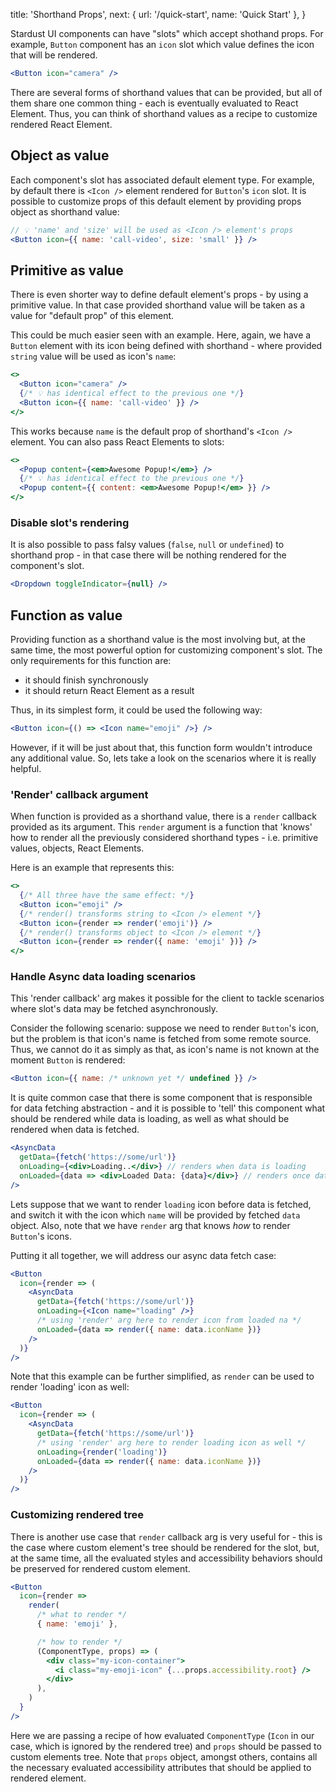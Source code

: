   title: 'Shorthand Props',
  next: { url: '/quick-start', name: 'Quick Start' },
}

Stardust UI components can have "slots" which accept shothand props. For example, `Button` component has an `icon` slot which value defines the icon that will be rendered.

```jsx
<Button icon="camera" />
```

There are several forms of shorthand values that can be provided, but all of them share one common thing - each is eventually evaluated to React Element. Thus, you can think of shorthand values as a recipe to customize rendered React Element.

## Object as value

Each component's slot has associated default element type. For example, by default there is
`<Icon />` element rendered for `Button`'s `icon` slot. It is possible to customize props of this default element by providing props object as shorthand value:

```jsx
// 💡 'name' and 'size' will be used as <Icon /> element's props
<Button icon={{ name: 'call-video', size: 'small' }} />
```

## Primitive as value

There is even shorter way to define default element's props - by using a primitive value. In that case provided shorthand value will be taken as a value for "default prop" of this element.

This could be much easier seen with an example. Here, again, we have a `Button`
element with its icon being defined with shorthand - where provided `string` value
will be used as icon's `name`:

```jsx
<>
  <Button icon="camera" />
  {/* 💡 has identical effect to the previous one */}
  <Button icon={{ name: 'call-video' }} />
</>
```

This works because `name` is the default prop of shorthand's `<Icon />` element. You can also pass React Elements to slots:

```jsx
<>
  <Popup content={<em>Awesome Popup!</em>} />
  {/* 💡 has identical effect to the previous one */}
  <Popup content={{ content: <em>Awesome Popup!</em> }} />
</>
```

### Disable slot's rendering

It is also possible to pass falsy values (`false`, `null` or
`undefined`) to shorthand prop - in that case there will be nothing rendered for the component's slot.

```jsx
<Dropdown toggleIndicator={null} />
```

## Function as value

Providing function as a shorthand value is the most involving but, at the same time, the most
powerful option for customizing component's slot. The only requirements for this function are:

- it should finish synchronously
- it should return React Element as a result

Thus, in its simplest form, it could be used the following way:

```jsx
<Button icon={() => <Icon name="emoji" />} />
```

However, if it will be just about that, this function form wouldn't introduce any additional value. So, lets take a look on the scenarios where it is really helpful.

### 'Render' callback argument

When function is provided as a shorthand value, there is a `render` callback provided
as its argument. This `render` argument is a function that 'knows' how to render all
the previously considered shorthand types - i.e. primitive values, objects, React Elements.

Here is an example that represents this:

```jsx
<>
  {/* All three have the same effect: */}
  <Button icon="emoji" />
  {/* render() transforms string to <Icon /> element */}
  <Button icon={render => render('emoji')} />
  {/* render() transforms object to <Icon /> element */}
  <Button icon={render => render({ name: 'emoji' })} />
</>
```

### Handle Async data loading scenarios

This 'render callback' arg makes it possible for the client to tackle scenarios where slot's data may be fetched asynchronously.

Consider the following scenario: suppose we need to render `Button`'s icon, but the
problem is that icon's name is fetched from some remote source. Thus, we cannot do it as
simply as that, as icon's name is not known at the moment `Button` is rendered:

```jsx
<Button icon={{ name: /* unknown yet */ undefined }} />
```

It is quite common case that there is some component that is responsible for data fetching
abstraction - and it is possible to 'tell' this component what should be rendered while data
is loading, as well as what should be rendered when data is fetched.

```jsx
<AsyncData
  getData={fetch('https://some/url')}
  onLoading={<div>Loading..</div>} // renders when data is loading
  onLoaded={data => <div>Loaded Data: {data}</div>} // renders once data is fetched
/>
```

Lets suppose that we want to render `loading` icon before data is fetched, and switch it with
the icon which `name` will be provided by fetched `data` object. Also, note
that we have `render` arg that knows _how_ to render `Button`'s icons.

Putting it all together, we will address our async data fetch case:

```jsx
<Button
  icon={render => (
    <AsyncData
      getData={fetch('https://some/url')}
      onLoading={<Icon name="loading" />}
      /* using 'render' arg here to render icon from loaded na */
      onLoaded={data => render({ name: data.iconName })}
    />
  )}
/>
```

Note that this example can be further simplified, as `render` can be used to render
'loading' icon as well:

```jsx
<Button
  icon={render => (
    <AsyncData
      getData={fetch('https://some/url')}
      /* using 'render' arg here to render loading icon as well */
      onLoading={render('loading')}
      onLoaded={data => render({ name: data.iconName })}
    />
  )}
/>
```

### Customizing rendered tree

There is another use case that `render` callback arg is very useful for - this is the
case where custom element's tree should be rendered for the slot, but, at the same time, all
the evaluated styles and accessibility behaviors should be preserved for rendered custom
element.

```jsx
<Button
  icon={render =>
    render(
      /* what to render */
      { name: 'emoji' },

      /* how to render */
      (ComponentType, props) => (
        <div class="my-icon-container">
          <i class="my-emoji-icon" {...props.accessibility.root} />
        </div>
      ),
    )
  }
/>
```

Here we are passing a recipe of how evaluated `ComponentType` (`Icon` in our
case, which is ignored by the rendered tree) and `props` should be passed to custom
elements tree. Note that `props` object, amongst others, contains all the necessary
evaluated accessibility attributes that should be applied to rendered element.
